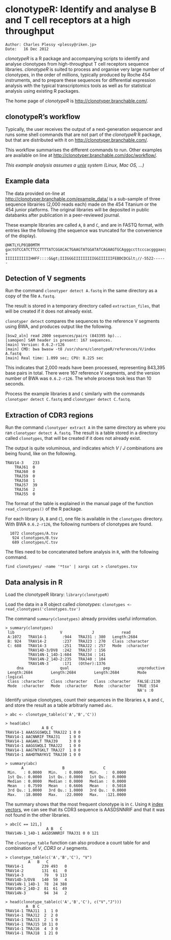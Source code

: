 <!--
%\VignetteEngine{knitr}
%\VignetteIndexEntry{clonotypeR User's Guide}
-->

clonotypeR: Identify and analyse B and T cell receptors at a high throughput
============================================================================

    Author: Charles Plessy <plessy@riken.jp>
    Date:   16 Dec 2012

*clonotypeR* is a R package and accompanying scripts to identify and
analyse clonotypes from high-throughput T cell receptors sequence
libraries. *clonotypeR* is suited to process and organise very large
number of clonotypes, in the order of millions, typically produced by
Roche 454 instruments, and to prepare these sequences for differential
expression analysis with the typical transcriptomics tools as well as
for statistical analysis using existing R packages.

The home page of *clonotypeR* is <http://clonotyper.branchable.com/>.


clonotypeR's workflow
---------------------

Typically, the user receives the output of a next-generation sequencer and runs 
some shell commands that are not part of the *clonotypeR* R package, but that are 
distributed with it on <http://clonotyper.branchable.com/>.

This workflow summarises the different commands to run.  Other examples are
available on line at <http://clonotyper.branchable.com/doc/workflow/>.

*This example analysis assumes a
[unix](https://en.wikipedia.org/wiki/Operating%5Fsystem%23UNIX%5Fand%5FUNIX%2Dlike%5Foperating%5Fsystems)
system (Linux, Mac OS, …)*


Example data
------------

The data provided on-line at <http://clonotyper.branchable.com/example_data/>
is a sub-sample of three sequence librairies (2,000 reads each) made on the 454
Titanium or the 454 junior platforms.  The original libraries will be deposited
in public databanks after publication in a peer-reviewed journal.

These example libraries are called `A`, `B` and `C`, and are in FASTQ format,
with entries like the following (the sequence was truncated for the convenience
of the display).

    @HKTLYLP01B0MTM
    gactGTCCATCTTCCTTTTATCGGACACTGAAGTATGGATATCAGAAGTGCAgggccttcccacgggaacg
    +
    IIIIIIIIIIIHHFF::::G&gt;IIIGGGIIIIIIIIIGGIIIIIIFEBDCDC&lt;//-5522------


Detection of V segments
-----------------------

Run the command `clonotyper detect A.fastq` in the same directory as a copy of
the file `A.fastq`.

The result is stored in a temporary directory called `extraction_files`, that
will be created if it does not already exist.

`clonotyper detect` compares the sequences to the reference V segments using
BWA, and produces output like the following.

    [bsw2_aln] read 2000 sequences/pairs (843395 bp)...
    [samopen] SAM header is present: 167 sequences.
    [main] Version: 0.6.2-r126
    [main] CMD: bwa bwasw -t8 /usr/share/clonotypeR/references/V/index A.fastq
    [main] Real time: 1.099 sec; CPU: 8.225 sec

This indicates that 2,000 reads have been processed, representing 843,395 base
pairs in total.  There were 167 reference V segments, and the version number of
BWA was `0.6.2-r126`.  The whole process took less than 10 seconds.

Process the example libraries `B` and `C` similarly with the commands
`clonotyper detect C.fastq` and `clonotyper detect C.fastq`.


Extraction of CDR3 regions
--------------------------

Run the command `clonotyper extract A` in the same directory as where you ran
`clonotyper detect A.fastq`.  The result is a table stored in a directory
called `clonotypes`, that will be created if it does not already exist.

The output is quite voluminous, and indicates which *V* / *J* combinations are
being found, like on the following.

    TRAV14-3	233
    	TRAJ61	0
    	TRAJ60	0
    	TRAJ59	0
    	TRAJ58	1
    	TRAJ57	39
    	TRAJ56	2
    	TRAJ55	0

The format of the table is explained in the manual page of the function
`read_clonotypes()` of the R package.

For each library (`A`, `B` and `C`), one file is available in the `clonotypes`
directory.  With BWA `0.6.2-r126`, the following numbers of clonotypes are found.

      1072 clonotypes/A.tsv
       924 clonotypes/B.tsv
       689 clonotypes/C.tsv

The files need to be concatenated before analysis in `R`, with the following command.

    find clonotypes/ -name '*tsv' | xargs cat > clonotypes.tsv


Data analysis in R
------------------

Load the clonotypeR library: `library(clonotypeR)`

Load the data in a R object called *clonotypes*: `clonotypes <- read_clonotypes('clonotypes.tsv')`

The command `summary(clonotypes)` already provides useful information.

    > summary(clonotypes)
     lib                    V             J            read          
     A:1072   TRAV14-1       :944   TRAJ31 : 380   Length:2684       
     B: 924   TRAV14-2       :237   TRAJ23 : 270   Class :character  
     C: 688   TRAV14-3       :251   TRAJ22 : 257   Mode  :character  
              TRAV14D-3/DV8  :242   TRAJ37 : 156                     
              TRAV14N-1_14D-1:604   TRAJ34 : 141                     
              TRAV14N-2_14D-2:235   TRAJ40 : 104                     
              TRAV14N-3      :171   (Other):1376                     
         dna                qual               pep            unproductive   
     Length:2684        Length:2684        Length:2684        Mode :logical  
     Class :character   Class :character   Class :character   FALSE:2130     
     Mode  :character   Mode  :character   Mode  :character   TRUE :554      
                                                              NA's :0        

Identify unique clonotypes, count their sequences in the libraries `A`, `B` and `C`, and store the result as a table arbitrarly named `abc`. 

    > abc <- clonotype_table(c('A','B','C'))

    > head(abc)
    			    A B C
    TRAV14-1 AAASSGSWQLI TRAJ22 1 0 0
    TRAV14-1 AACNNRIF TRAJ31    1 0 0
    TRAV14-1 AAGAKLT TRAJ39     3 0 0
    TRAV14-1 AAGGSWQLI TRAJ22   1 0 0
    TRAV14-1 AAGTNTGKLT TRAJ27  1 0 0
    TRAV14-1 AAHDTNAYKVI TRAJ30 1 0 0

    > summary(abc)
           A                 B                 C           
     Min.   : 0.0000   Min.   : 0.0000   Min.   :  0.0000  
     1st Qu.: 0.0000   1st Qu.: 0.0000   1st Qu.:  0.0000  
     Median : 0.0000   Median : 0.0000   Median :  0.0000  
     Mean   : 0.7599   Mean   : 0.6606   Mean   :  0.5018  
     3rd Qu.: 1.0000   3rd Qu.: 1.0000   3rd Qu.:  0.0000  
     Max.   :18.0000   Max.   :22.0000   Max.   :121.0000

The summary shows that the most frequent clonotype is in `C`. Using `R` [index vectors](http://cran.r-project.org/doc/manuals/R-intro.html#Index-vectors), we can see that its CDR3 sequence is AASDSNNRIF and that it was not found in the other libraries.

    > abc[C == 121,]
    				  A B   C
    TRAV14N-1_14D-1 AASDSNNRIF TRAJ31 0 0 121

The `clonotype_table` function can also produce a count table for and combination of *V*, *CDR3* or *J* segments.

    > clonotype_table(c('A','B','C'), "V")
    		  A   B   C
    TRAV14-1        239 493   0
    TRAV14-2        131  61   0
    TRAV14-3         79   9 113
    TRAV14D-3/DV8   140  50   4
    TRAV14N-1_14D-1  78  24 388
    TRAV14N-2_14D-2  81  61  49
    TRAV14N-3        94  34   2

    > head(clonotype_table(c('A','B','C'), c("V","J")))
    		 A  B C
    TRAV14-1 TRAJ11  1  1 0
    TRAV14-1 TRAJ12  2  2 0
    TRAV14-1 TRAJ13  2  1 0
    TRAV14-1 TRAJ15 10 11 0
    TRAV14-1 TRAJ16  4  3 0
    TRAV14-1 TRAJ18  1 21 0
